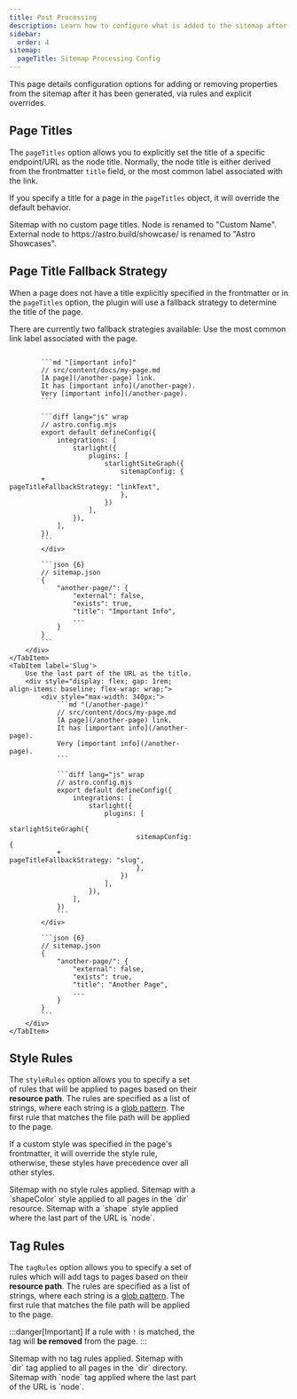 ```yaml
---
title: Post Processing
description: Learn how to configure what is added to the sitemap after it has been generated.
sidebar:
  order: 4
sitemap:
  pageTitle: Sitemap Processing Config
---
```



This page details configuration options for adding or removing properties from the sitemap after it has been generated,
via rules and explicit overrides.

## Page Titles

The `pageTitles` option allows you to explicitly set the title of a specific endpoint/URL as the node title.
Normally, the node title is either derived from the frontmatter `title` field, or the most common
label associated with the link.

If you specify a title for a page in the `pageTitles` object, it will override the default behavior.

<Tabs>
	<TabItem label='{}' >
		Sitemap with no custom page titles.
		<GraphExample id="unchanged-name-graph-showcase" config={{}} baseConfig={frozenConfig} sitemap={nameExampleSitemap} slug={"node/"}/>
	</TabItem>
	<TabItem label='{ "node/": "Custom Name"}'>
		Node is renamed to "Custom Name".
		<GraphExample id="custom-name-graph-showcase" config={{}} baseConfig={frozenConfig} sitemap={renameNodes(nameExampleSitemap, { "node/": "Custom Name"})} slug={"node/"}/>
	</TabItem>
	<TabItem label='{ "https://astro.build/showcase/": "Astro Showcases"}'>
		External node to https://astro.build/showcase/ is renamed to "Astro Showcases".
		<GraphExample id="external-name-graph-showcase" config={{}} baseConfig={frozenConfig} sitemap={renameNodes(nameExampleSitemap, { "https://astro.build/showcase/": "Astro Showcases"})} slug={"node/"}/>
	</TabItem>
</Tabs>


## <Badge text="New" variant="caution" size="large" /> Page Title Fallback Strategy

When a page does not have a title explicitly specified in the frontmatter or in the `pageTitles` option,
the plugin will use a fallback strategy to determine the title of the page.

There are currently two fallback strategies available:
<Tabs>
	<TabItem label='Link Text' >
		Use the most common link label associated with the page.
		<div style="display: flex; gap: 1rem; align-items: baseline; flex-wrap: wrap;">
			<div style="max-width: 340px;">

			```md "[important info]"
			// src/content/docs/my-page.md
			[A page](/another-page) link.
			It has [important info](/another-page).
			Very [important info](/another-page).
			```

			```diff lang="js" wrap
			// astro.config.mjs
			export default defineConfig({
				integrations: [
					starlight({
						plugins: [
							starlightSiteGraph({
								sitemapConfig: {
			+						pageTitleFallbackStrategy: "linkText",
								},
							})
						],
					}),
				],
			})
			```
			</div>

			```json {6}
			// sitemap.json
			{
				"another-page/": {
					"external": false,
					"exists": true,
					"title": "Important Info",
					...
				}
			}
			```
		</div>
	</TabItem>
	<TabItem label='Slug'>
		Use the last part of the URL as the title.
		<div style="display: flex; gap: 1rem; align-items: baseline; flex-wrap: wrap;">
			<div style="max-width: 340px;">
				```md "(/another-page)"
				// src/content/docs/my-page.md
				[A page](/another-page) link.
				It has [important info](/another-page).
				Very [important info](/another-page).
				```

				```diff lang="js" wrap
				// astro.config.mjs
				export default defineConfig({
					integrations: [
						starlight({
							plugins: [
								starlightSiteGraph({
									sitemapConfig: {
				+						pageTitleFallbackStrategy: "slug",
									},
								})
							],
						}),
					],
				})
				```
			</div>

			```json {6}
			// sitemap.json
			{
				"another-page/": {
					"external": false,
					"exists": true,
					"title": "Another Page",
					...
				}
			}
			```
		</div>
	</TabItem>
</Tabs>


## Style Rules

The `styleRules` option allows you to specify a set of rules that will be applied to pages based on their  **resource path**.
The rules are specified as a list of strings, where each string is a [glob pattern](/starlight-site-graph/concepts/globs).
The first rule that matches the file path will be applied to the page.

If a custom style was specified in the page's frontmatter, it will override the style rule,
otherwise, these styles have precedence over all other styles.

<Tabs>
	<TabItem label='{}' >
		Sitemap with no style rules applied.
		<GraphExample id="unchanged-style-graph-showcase" config={{}} baseConfig={frozenConfig} sitemap={styleRulesExampleSitemap} slug={"node/"}/>
	</TabItem>
	<TabItem label='{["**/dir/**"]: {shapeColor: "nodeColor7"}}' >
		Sitemap with a `shapeColor` style applied to all pages in the `dir` resource.
		<GraphExample id="unchanged-style-graph-showcase" config={{}} baseConfig={frozenConfig} sitemap={restyleNodes(styleRulesExampleSitemap, new Map([[["**/dir/**"], {shapeColor: "nodeColor7"}]]))} slug={"node/"}/>
	</TabItem>
	<TabItem label='{["**/node"]: {shape: "triangle"}}' >
		Sitemap with a `shape` style applied where the last part of the URL is `node`.
		<GraphExample id="unchanged-style-graph-showcase" config={{}} baseConfig={frozenConfig} sitemap={restyleNodes(styleRulesExampleSitemap, new Map([[["**/node/"], {shape: "triangle"}]]))} slug={"node/"}/>
	</TabItem>
</Tabs>

## Tag Rules

The `tagRules` option allows you to specify a set of rules which will add tags to pages based on their **resource path**.
The rules are specified as a list of strings, where each string is a [glob pattern](/starlight-site-graph/concepts/globs).
The first rule that matches the file path will be applied to the page.

:::danger[Important]
If a rule with `!` is matched, the tag will **be removed** from the page.
:::

<Tabs>
	<TabItem label='{}' >
		Sitemap with no tag rules applied.
		<GraphExample id="unchanged-tag-graph-showcase" config={{ tagRenderMode: "node" }} baseConfig={frozenConfig} sitemap={styleRulesExampleSitemap} slug={"node/"}/>
	</TabItem>
	<TabItem label='{ "dir": ["**/dir/**"]}' >
		Sitemap with `dir` tag applied to all pages in the `dir` directory.
		<GraphExample id="unchanged-tag-graph-showcase" config={{ tagRenderMode: "node" }} baseConfig={frozenConfig} sitemap={addTags(styleRulesExampleSitemap, { "dir": ["**/dir/**"] })} slug={"node/"}/>
	</TabItem>
	<TabItem label='{ "node": ["**/node"]}' >
		Sitemap with `node` tag applied where the last part of the URL is `node`.
		<GraphExample id="unchanged-tag-graph-showcase" config={{ tagRenderMode: "node" }} baseConfig={frozenConfig} sitemap={addTags(styleRulesExampleSitemap, { "node": ["**/node/"] })} slug={"node/"}/>
	</TabItem>
</Tabs>

